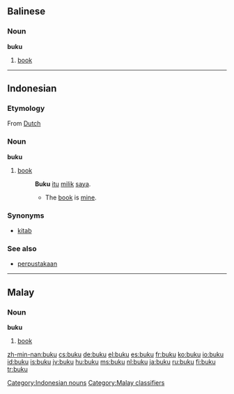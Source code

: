 ==Balinese==

===Noun===
'''buku'''

# [[book]]

----

==Indonesian==

===Etymology===
From [[w:Dutch language|Dutch]]

===Noun===
'''buku'''

# [[book]]
#: '''Buku''' [[itu]] [[milik]] [[saya]].
#:* The [[book]] is [[mine]].

===Synonyms===
* [[kitab]]

===See also===
*[[perpustakaan]]

[[Category:Indonesian nouns]]

----

==Malay==

===Noun===
'''buku'''

# [[book]]

[[Category:Malay classifiers]]

[[zh-min-nan:buku]]
[[cs:buku]]
[[de:buku]]
[[el:buku]]
[[es:buku]]
[[fr:buku]]
[[ko:buku]]
[[io:buku]]
[[id:buku]]
[[is:buku]]
[[jv:buku]]
[[hu:buku]]
[[ms:buku]]
[[nl:buku]]
[[ja:buku]]
[[ru:buku]]
[[fi:buku]]
[[tr:buku]]